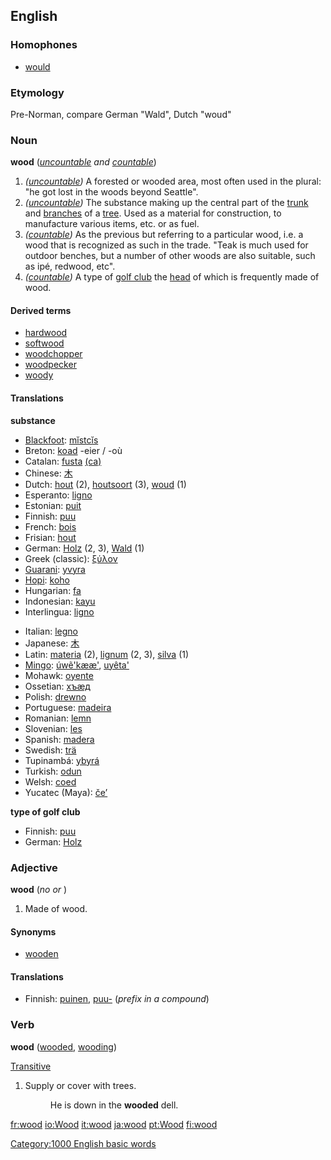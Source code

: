 ==English==

===Homophones===
*[[would]]

===Etymology===
Pre-Norman, compare German "Wald", Dutch "woud"

===Noun===
'''wood''' (''[[uncountable]] and [[countable]]'')

#''([[uncountable]])'' A forested or wooded area, most often used in the plural: "he got lost in the woods beyond Seattle". 
#''([[uncountable]])'' The substance making up the central part of the [[trunk]] and [[branches]] of a [[tree]]. Used as a material for construction, to manufacture various items, etc. or as fuel.
#''([[countable]])'' As the previous but referring to a particular wood, i.e. a wood that is recognized as such in the trade. "Teak is much used for outdoor benches, but a number of other woods are also suitable, such as ipé, redwood, etc". 
#''([[countable]])'' A type of [[golf club]] the [[head]] of which is frequently made of wood.


====Derived terms====
*[[hardwood]]
*[[softwood]]
*[[woodchopper]]
*[[woodpecker]]
*[[woody]]

====Translations====

'''substance'''
{{top}}
*[[Blackfoot]]: [[mĭstcĭs]]
*Breton: [[koad]] {{m}} -eier / -où
*Catalan: [[fusta]] {{f}} [[:ca:fusta|(ca)]]
*Chinese: [[木]]
*Dutch: [[hout]] {{n}} (2), [[houtsoort]] {{f}} (3), [[woud]] {{n}} (1)
*Esperanto: [[ligno]]
*Estonian: [[puit]]
*Finnish: [[puu#Finnish|puu]]
*French: [[bois]] {{m}}
*Frisian: [[hout]] {{n}}
*German: [[Holz]] {{n}} (2, 3), [[Wald]] (1){{n}}
*Greek (classic): [[ξύλον]]
*[[Guarani]]: [[yvyra]]
*[[Hopi]]: [[koho]]
*Hungarian: [[fa]]
*Indonesian: [[kayu]]
*Interlingua: [[ligno]]
{{mid}}
*Italian: [[legno]] {{m}}
*Japanese: [[木]]
*Latin: [[materia]] (2), [[lignum]] (2, 3), [[silva]] (1)
*[[Mingo]]: [[úwẽ'kææ']], [[uyêta']]
*Mohawk: [[oyente]]
*Ossetian: [[хъæд]]
*Polish: [[drewno]] {{n}}
*Portuguese: [[madeira]] {{f}}
*Romanian: [[lemn]] {{n}}
*Slovenian: [[les]] {{m}}
*Spanish: [[madera]] {{f}}
*Swedish: [[trä]]
*Tupinambá: [[ybyrá]]
*Turkish: [[odun]]
*Welsh: [[coed]]
*Yucatec (Maya): [[čeʼ]]
{{bottom}}

'''type of golf club'''
{{top}}
*Finnish: [[puu#Finnish|puu]]
*German: [[Holz]] {{n}}
{{mid}}
{{bottom}}

===Adjective===
'''wood''' (''no {{compar}} or {{superl}}'')
#Made of wood.

====Synonyms====
*[[wooden]]

====Translations====
*Finnish: [[puinen]], [[puu#Finnish|puu-]] (''prefix in a compound'')

===Verb===
'''wood''' ([[wooded]], [[wooding]])

[[Transitive]]
#Supply or cover with trees.
#:He is down in the '''wooded''' dell.

[[Category:1000 English basic words]]

[[fr:wood]]
[[io:Wood]]
[[it:wood]]
[[ja:wood]]
[[pt:Wood]]
[[fi:wood]]